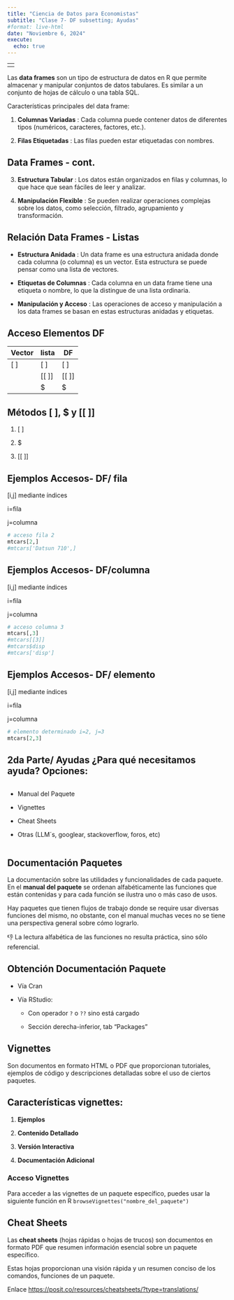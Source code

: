```yaml
---
title: "Ciencia de Datos para Economistas"
subtitle: "Clase 7- DF subsetting; Ayudas"
#format: live-html
date: "Noviembre 6, 2024"
execute: 
  echo: true
---
```


|     |
|-----|
|     |

Las **data frames** son un tipo de estructura de datos en R que permite almacenar y manipular conjuntos de datos tabulares. Es similar a un conjunto de hojas de cálculo o una tabla SQL.

Características principales del data frame:

1.  **Columnas Variadas** : Cada columna puede contener datos de diferentes tipos (numéricos, caracteres, factores, etc.).

2.  **Filas Etiquetadas** : Las filas pueden estar etiquetadas con nombres.

## Data Frames - cont.

3.  **Estructura Tabular** : Los datos están organizados en filas y columnas, lo que hace que sean fáciles de leer y analizar.

4.  **Manipulación Flexible** : Se pueden realizar operaciones complejas sobre los datos, como selección, filtrado, agrupamiento y transformación.

## **Relación Data Frames - Listas**

-   **Estructura Anidada** : Un data frame es una estructura anidada donde cada columna (o columna) es un vector. Esta estructura se puede pensar como una lista de vectores.

-   **Etiquetas de Columnas** : Cada columna en un data frame tiene una etiqueta o nombre, lo que la distingue de una lista ordinaria.

-   **Manipulación y Acceso** : Las operaciones de acceso y manipulación a los data frames se basan en estas estructuras anidadas y etiquetas.

## Acceso Elementos DF

| **Vector** | **lista** | **DF**    |
|------------|-----------|-----------|
| \[ \]      | \[ \]     | \[ \]     |
|            | \[\[ \]\] | \[\[ \]\] |
|            | \$        | \$        |

## Métodos \[ \], \$ y \[\[ \]\]

1.  \[ \]

2.  \$

3.  \[\[ \]\]

## Ejemplos Accesos- DF/ fila

\[i,j\] mediante índices

i=fila

j=columna

```r
# acceso fila 2
mtcars[2,]
#mtcars['Datsun 710',]

```

## Ejemplos Accesos- DF/columna

\[i,j\] mediante índices

i=fila

j=columna

```r
# acceso columna 3
mtcars[,3]
#mtcars[[3]]
#mtcars$disp
#mtcars['disp']
```

## Ejemplos Accesos- DF/ elemento

\[i,j\] mediante índices

i=fila

j=columna

```r
# elemento determinado i=2, j=3
mtcars[2,3]

```

## 2da Parte/ Ayudas ¿Para qué necesitamos ayuda? Opciones:

:::: columns
::: {.column width="50%"}
-   Manual del Paquete

-   Vignettes

-   Cheat Sheets

-   Otras (LLM´s, googlear, stackoverflow, foros, etc)
:::
::::

## Documentación Paquetes

La documentación sobre las utilidades y funcionalidades de cada paquete. En el **manual del paquete** se ordenan alfabéticamente las funciones que están contenidas y para cada función se ilustra uno o más caso de usos.

Hay paquetes que tienen flujos de trabajo donde se require usar diversas funciones del mismo, no obstante, con el manual muchas veces no se tiene una perspectiva general sobre cómo lograrlo.

👎 La lectura alfabética de las funciones no resulta práctica, sino sólo referencial.

## Obtención Documentación Paquete

-   Vía Cran

-   Vía RStudio:

    -   Con operador `?` o `??` sino está cargado

    -   Sección derecha-inferior, tab "Packages"

## Vignettes

Son documentos en formato HTML o PDF que proporcionan tutoriales, ejemplos de código y descripciones detalladas sobre el uso de ciertos paquetes.

## Características vignettes:

1.  **Ejemplos**

2.  **Contenido Detallado**

3.  **Versión Interactiva**

4.  **Documentación Adicional**

### Acceso Vignettes

Para acceder a las vignettes de un paquete específico, puedes usar la siguiente función en R `browseVignettes("nombre_del_paquete")`

## Cheat Sheets

Las **cheat sheets** (hojas rápidas o hojas de trucos) son documentos en formato PDF que resumen información esencial sobre un paquete específico.

Estas hojas proporcionan una visión rápida y un resumen conciso de los comandos, funciones de un paquete.

Enlace <https://posit.co/resources/cheatsheets/?type=translations/>
